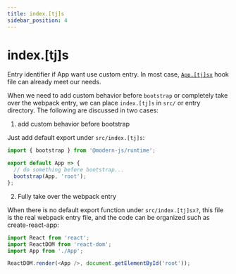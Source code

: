 ```yaml
---
title: index.[tj]s
sidebar_position: 4
---
```

# index.[tj]s

Entry identifier if App want use custom entry. In most case, [`App.[tj]sx`](/apis/app/hooks/src/app) hook file can already meet our needs.

When we need to add custom behavior before `bootstrap` or completely take over the webpack entry, we can place `index.[tj]s` in `src/` or entry directory. The following are discussed in two cases:

1. add custom behavior before bootstrap

Just add default export under `src/index.[tj]s`:

```js title=src/index.js
import { bootstrap } from '@modern-js/runtime';

export default App => {
  // do something before bootstrap...
  bootstrap(App, 'root');
};
```

2. Fully take over the webpack entry

When there is no default export function under `src/index.[tj]sx?`, this file is the real webpack entry file, and the code can be organized such as create-react-app:

```js title=src/index.jsx
import React from 'react';
import ReactDOM from 'react-dom';
import App from './App';

ReactDOM.render(<App />, document.getElementById('root'));
```
